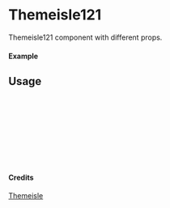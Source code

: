 
<Meta of={Themeisle121} title="Themeisle/Themeisle121" />

# Themeisle121

Themeisle121 component with different props.

#### Example

<Canvas of={Themeisle121.Primary} />

## Usage

```ts
import { Themeisle121 } from "yadl-ui";

const Example = () => {
  return (
      <Themeisle121 />
  );
};

export default Example;
```

#### Credits
[Themeisle](https://themeisle.com/illustrations)

